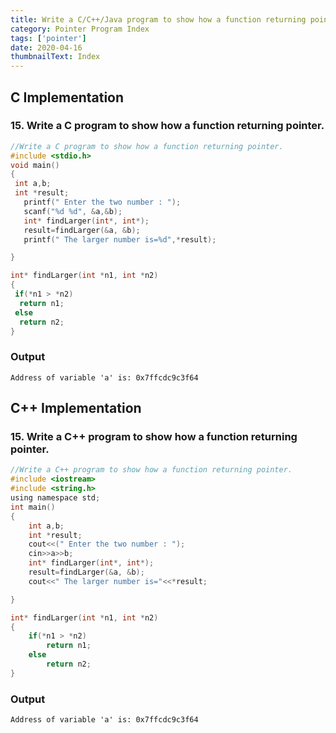 ```yaml
---
title: Write a C/C++/Java program to show how a function returning pointer.
category: Pointer Program Index
tags: ['pointer']
date: 2020-04-16
thumbnailText: Index
---
```


## C Implementation
### 15. Write a C program to show how a function returning pointer.
```c
//Write a C program to show how a function returning pointer.
#include <stdio.h>
void main()
{
 int a,b;
 int *result;
   printf(" Enter the two number : ");
   scanf("%d %d", &a,&b);
   int* findLarger(int*, int*);
   result=findLarger(&a, &b);
   printf(" The larger number is=%d",*result);

}

int* findLarger(int *n1, int *n2)
{
 if(*n1 > *n2)
  return n1;
 else
  return n2;
}
```
### Output
```
Address of variable 'a' is: 0x7ffcdc9c3f64
```
## C++ Implementation
### 15. Write a C++ program to show how a function returning pointer.
```c
//Write a C++ program to show how a function returning pointer.
#include <iostream>
#include <string.h>
using namespace std;
int main()
{
    int a,b;
    int *result;
    cout<<(" Enter the two number : ");
    cin>>a>>b;
    int* findLarger(int*, int*);
    result=findLarger(&a, &b);
    cout<<" The larger number is="<<*result;

}

int* findLarger(int *n1, int *n2)
{
    if(*n1 > *n2)
        return n1;
    else
        return n2;
}
```
### Output
```
Address of variable 'a' is: 0x7ffcdc9c3f64
```
